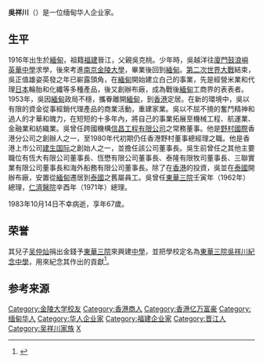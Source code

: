 '''吳祥川'''（{{bd|1916年|9月18日|1983年|10月14日|catIdx=Wu吳}}）是一位缅甸华人企业家。

==生平==
1916年出生於[[緬甸|緬甸]]，祖籍[[福建|福建]]晉江，父親吳克桃。少年時，吳越洋往[[廈門|廈門]][[鼓浪嶼|鼓浪嶼]][[英華中學|英華中學]]求學，後來考進[[南京金陵大學|南京金陵大學]]，畢業後回到[[緬甸|緬甸]]。[[第二次世界大戰|第二次世界大戰]]結束，吳正值雄姿英發之年已嶄露頭角，在[[緬甸|緬甸]]開始建立白己的事業，先是經營米業和代理[[日本|日本]]輪胎和化纖等多種產品，後又創辦布廠，成為戰後[[緬甸|緬甸]]工商界的表表者。1953年，吳因[[緬甸|緬甸]]政局不穩，攜眷離開[[緬甸|緬甸]]，到[[香港|香港]]定居。在新的環境中，吳以有限的資金從事經銷代理產品的商業活動，重建家業。吳以不屈不撓的奮鬥精神和過人的才華和魄力，在短短的十多年內，將自己的事業拓展至機械工程、航運業、金融業和紡織業。吳曾任跨國機構[[信昌工程有限公司|信昌工程有限公司]]之常務董事。他是[[野村國際|野村國際]]香港分公司之創辦人之一，至1980年代初期仍任香港野村董事總經理之職。他是香港上市公司[[建生国际|建生国际]]之創始人之一，並擔任該公司董事長。吳生前曾任之其他主要職位有恆大有限公司董事長、恆懋有限公司董事長、泰隆有限牧司董事長、三聯實業有限公司董事長和海外船務有限公司董事長。除了在[[香港|香港]]的投資，吳並在[[泰國|泰國]]開辦布廠，安置從[[緬甸|緬甸]]遷居到[[泰國|泰國]]之舊屬員工。吳曾任[[東華三院|東華三院]]壬寅年（1962年）總理，[[仁濟醫院_(香港)|仁濟醫院]]辛酉年（1971年）總理。 
  
1983年10月14日不幸病逝，享年67歲。

==荣誉==
其兒子[[吴仲灿|吴仲灿]]捐出金錢予[[東華三院|東華三院]]來興建[[中學|中學]]，並把學校定名為[[東華三院吳祥川紀念中學|東華三院吳祥川紀念中學]]，用來紀念其作出的貢獻<ref>{{cite web|url=http://www2.twghscgms.edu.hk/schoolweb/other/schoolweb/mrscgaw.html|title=東華三院吳祥川紀念中學|deadurl=yes|archiveurl=https://web.archive.org/web/20080101045834/http://www2.twghscgms.edu.hk/schoolweb/other/schoolweb/mrscgaw.html|archivedate=2008-01-01|accessdate=2007-10-06}}</ref>。

==参考来源==
<references/>

{{DEFAULTSORT:W}}
[[Category:金陵大学校友|Category:金陵大学校友]]
[[Category:香港商人|Category:香港商人]]
[[Category:香港亿万富豪|Category:香港亿万富豪]]
[[Category:缅甸华人|Category:缅甸华人]]
[[Category:华人企业家|Category:华人企业家]]
[[Category:福建企业家|Category:福建企业家]]
[[Category:晋江人|Category:晋江人]]
[[Category:吴祥川家族|Category:吴祥川家族]]
[[Category:吴姓|X]]